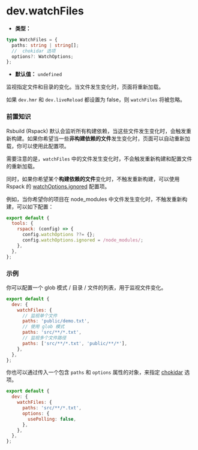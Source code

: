 # dev.watchFiles

- **类型：**

```ts
type WatchFiles = {
  paths: string | string[];
  //  chokidar 选项
  options?: WatchOptions;
};
```

- **默认值：** `undefined`

监视指定文件和目录的变化。当文件发生变化时，页面将重新加载。

如果 `dev.hmr` 和 `dev.liveReload` 都设置为 false，则 `watchFiles` 将被忽略。

### 前置知识

Rsbuild (Rspack) 默认会监听所有构建依赖，当这些文件发生变化时，会触发重新构建。如果你希望当一些**非构建依赖的文件**发生变化时，页面可以自动重新加载，你可以使用此配置项。

需要注意的是，`watchFiles` 中的文件发生变化时，不会触发重新构建和配置文件的重新加载。

同时，如果你希望某个**构建依赖的文件**变化时，不触发重新构建，可以使用 Rspack 的 [watchOptions.ignored](https://www.rspack.dev/zh/config/watch#watchoptionsignored) 配置项。

例如，当你希望你的项目在 node_modules 中文件发生变化时，不触发重新构建，可以如下配置：

```js
export default {
  tools: {
    rspack: (config) => {
      config.watchOptions ??= {};
      config.watchOptions.ignored = /node_modules/;
    },
  },
};
```

### 示例

你可以配置一个 glob 模式 / 目录 / 文件的列表，用于监视文件变化。

```js
export default {
  dev: {
    watchFiles: {
      // 监视单个文件
      paths: 'public/demo.txt',
      // 使用 glob 模式
      paths: 'src/**/*.txt',
      // 监视多个文件路径
      paths: ['src/**/*.txt', 'public/**/*'],
    },
  },
};
```

你也可以通过传入一个包含 `paths` 和 `options` 属性的对象，来指定 [chokidar](https://github.com/paulmillr/chokidar#api) 选项。

```js
export default {
  dev: {
    watchFiles: {
      paths: 'src/**/*.txt',
      options: {
        usePolling: false,
      },
    },
  },
};
```
